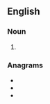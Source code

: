 {{also|trays}}

==English==

===Noun===
{{head|en|noun plural form}}

# {{plural of|T-ray|lang=en}}

===Anagrams===
* {{l|en|artsy}}
* {{l|en|satyr}}
* {{l|en|stray}}